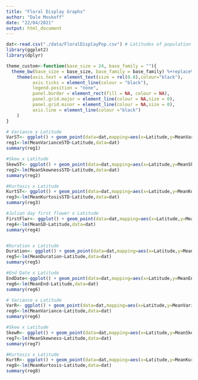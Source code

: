 ```yaml
---
title: "Floral Display Graphs"
author: "Dale Moskoff"
date: "22/04/2021"
output: html_document
---
```


```r
dat<-read.csv("./data/FloralDisplayPop.csv") # Latitudes of population origin were added to the csv file manually.
library(ggplot2)
library(dplyr)

theme_custom<-function(base_size = 24, base_family = ""){
  theme_bw(base_size = base_size, base_family = base_family) %+replace% 
    theme(axis.text = element_text(size = rel(0.8),colour="black"),
          axis.ticks = element_line(colour = "black"), 
          legend.position = "none",
          panel.border = element_rect(fill = NA, colour = NA), 
          panel.grid.major = element_line(colour = NA,size = 0), 
          panel.grid.minor = element_line(colour = NA,size = 0), 
          axis.line = element_line(colour ="black")
    )
}
```
```r
# Variance x Latitude
VarST<- ggplot() + geom_point(data=dat,mapping=aes(x=Latitude,y=MeanVarianceSTD)) + labs(x="Latitude",y="Variance",title="Variance of Flowering Schedule by Latitude (Standardized Data)") + theme_custom() + geom_abline(intercept=98.988 ,slope=-1.698,colour="red")
reg1<-lm(MeanVarianceSTD~Latitude,data=dat)
summary(reg1)

#Skew x Latitude
SkewST<- ggplot() + geom_point(data=dat,mapping=aes(x=Latitude,y=MeanSkewnessSTD)) + labs(x="Latitude",y="Skewness",title="Skewness of Flowering Schedule by Latitude (Standardized Data)") + theme_custom() + geom_abline(intercept=-8829.4,slope=174.4,colour="red")
reg2<-lm(MeanSkewnessSTD~Latitude,data=dat)
summary(reg2)

#Kurtosis x Latitude
KurtST<- ggplot() + geom_point(data=dat,mapping=aes(x=Latitude,y=MeanKurtosisSTD)) + labs(x="Latitude",y="Kurtosis",title="Kurtosis of Flowering Schedule by Latitude (Standardized Data)") + theme_custom() + geom_abline(intercept=502509,slope=-10353,colour="red")
reg3<-lm(MeanKurtosisSTD~Latitude,data=dat)
summary(reg3)

#Julian day first flower x Latitude
FirstFlwr<- ggplot() + geom_point(data=dat,mapping=aes(x=Latitude,y=MeanSD)) + labs(x="Latitude",y="Flowering Start Date",title="Start Date of Flowering Schedule by Latitude") + theme_custom() + geom_abline(intercept=142.861,slope=-2.769,colour="red")
reg4<-lm(MeanSD~Latitude,data=dat)
summary(reg4)


#Duration x Latitude
Duration<- ggplot() + geom_point(data=dat,mapping=aes(x=Latitude,y=MeanDuration)) + labs(x="Latitude",y="Flowering Duration",title="Duration of Flowering Schedule by Latitude") + theme_custom()
reg5<-lm(MeanDuration~Latitude,data=dat)
summary(reg5)

#End Date x Latitude
EndDate<-ggplot() + geom_point(data=dat,mapping=aes(x=Latitude,y=MeanEnd)) + labs(x="Latitude",y="Flowering End Date",title="End Date of Flowering Schedule by Latitude") + theme_custom() + geom_abline(intercept=193.986,slope=-3.008,colour="red")
reg6<-lm(MeanEnd~Latitude,data=dat)
summary(reg6)

```
```r
# Variance x Latitude
VarR<- ggplot() + geom_point(data=dat,mapping=aes(x=Latitude,y=MeanVariance)) + labs(x="Latitude",y="Variance",title="Variance of Flowering Schedule by Latitude (Raw Data)") + theme(legend.position="none",plot.title = element_text(size=11))+ geom_abline(intercept=870.88,slope=-12.75,colour="red")
reg6<-lm(MeanVariance~Latitude,data=dat)
summary(reg6)

#Skew x Latitude
SkewR<- ggplot() + geom_point(data=dat,mapping=aes(x=Latitude,y=MeanSkewness)) + labs(x="Latitude",y="Skewness",title="Skewness of Flowering Schedule by Latitude (Raw Data)") + theme(legend.position="none",plot.title = element_text(size=11)) 
reg7<-lm(MeanSkewness~Latitude,data=dat)
summary(reg7)

#Kurtosis x Latitude
KurtR<- ggplot() + geom_point(data=dat,mapping=aes(x=Latitude,y=MeanKurtosis)) + labs(x="Latitude",y="Kurtosis",title="Kurtosis of Flowering Schedule by Latitude (Raw Data)") + theme(legend.position="none",plot.title = element_text(size=11)) 
reg8<-lm(MeanKurtosis~Latitude,data=dat)
summary(reg8)
```